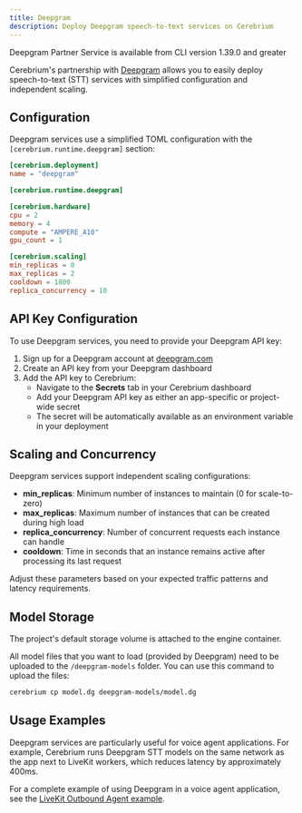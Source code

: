 ```yaml
---
title: Deepgram
description: Deploy Deepgram speech-to-text services on Cerebrium
---
```


<Note>
  Deepgram Partner Service is available from CLI version 1.39.0 and greater
</Note>

Cerebrium's partnership with [Deepgram](https://www.deepgram.com/) allows you to easily deploy speech-to-text (STT) services with simplified configuration and independent scaling.

## Configuration

Deepgram services use a simplified TOML configuration with the `[cerebrium.runtime.deepgram]` section:

```toml
[cerebrium.deployment]
name = "deepgram"

[cerebrium.runtime.deepgram]

[cerebrium.hardware]
cpu = 2
memory = 4
compute = "AMPERE_A10"
gpu_count = 1

[cerebrium.scaling]
min_replicas = 0
max_replicas = 2
cooldown = 1800
replica_concurrency = 10
```

## API Key Configuration

To use Deepgram services, you need to provide your Deepgram API key:

1. Sign up for a Deepgram account at [deepgram.com](https://www.deepgram.com/)
2. Create an API key from your Deepgram dashboard
3. Add the API key to Cerebrium:
   - Navigate to the **Secrets** tab in your Cerebrium dashboard
   - Add your Deepgram API key as either an app-specific or project-wide secret
   - The secret will be automatically available as an environment variable in your deployment

## Scaling and Concurrency

Deepgram services support independent scaling configurations:

- **min_replicas**: Minimum number of instances to maintain (0 for scale-to-zero)
- **max_replicas**: Maximum number of instances that can be created during high load
- **replica_concurrency**: Number of concurrent requests each instance can handle
- **cooldown**: Time in seconds that an instance remains active after processing its last request

Adjust these parameters based on your expected traffic patterns and latency requirements.

## Model Storage

The project's default storage volume is attached to the engine container.

All model files that you want to load (provided by Deepgram) need to be uploaded to the `/deepgram-models` folder. You can use this command to upload the files:

```bash
cerebrium cp model.dg deepgram-models/model.dg
```

## Usage Examples

Deepgram services are particularly useful for voice agent applications. For example, Cerebrium runs Deepgram STT models on the same network as the app next to LiveKit workers, which reduces latency by approximately 400ms.

For a complete example of using Deepgram in a voice agent application, see the [LiveKit Outbound Agent example](/v4/examples/livekit-outbound-agent).
